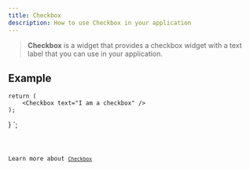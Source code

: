 ```yaml
---
title: Checkbox
description: How to use Checkbox in your application
---
```



> **Checkbox** is a widget that provides a checkbox widget with a text label that you can use in your application.

## Example


    return (
        <Checkbox text="I am a checkbox" />
    );
}
`;

<Code code={qCheckboxExample} title='example_checkbox.tsx' lang='tsx' />

Learn more about [`Checkbox`](https://vixen-js.github.io/docs/build-application-vanilla/Basic-Widgets/QCheckbox)